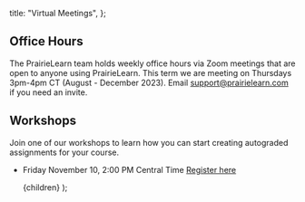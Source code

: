
  title: "Virtual Meetings",
};

## Office Hours

The PrairieLearn team holds weekly office hours via Zoom meetings that are open to anyone using PrairieLearn.
This term we are meeting on Thursdays 3pm-4pm CT (August - December 2023).
Email support@prairielearn.com if you need an invite.

## Workshops

Join one of our workshops to learn how you can start creating autograded assignments for your course.

- Friday November 10, 2:00 PM Central Time [Register here](https://us06web.zoom.us/meeting/register/tZUpcO6oqj4vE9Qk38M-fxP0H5VW3ufU4ioj)

  <MarkdownLayout meta={meta}>{children}</MarkdownLayout>
);
